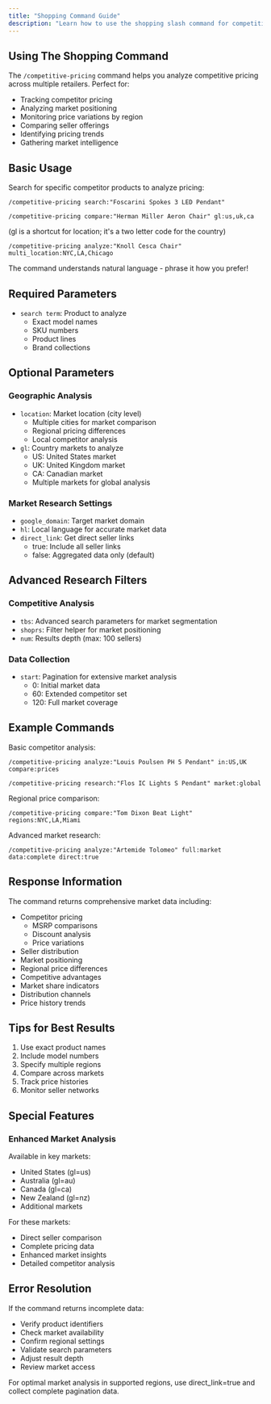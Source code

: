 ```yaml
---
title: "Shopping Command Guide"
description: "Learn how to use the shopping slash command for competitive price analysis and market research"
---
```


## Using The Shopping Command

The `/competitive-pricing` command helps you analyze competitive pricing across multiple retailers. Perfect for:

- Tracking competitor pricing
- Analyzing market positioning
- Monitoring price variations by region
- Comparing seller offerings
- Identifying pricing trends
- Gathering market intelligence

## Basic Usage

Search for specific competitor products to analyze pricing:

```
/competitive-pricing search:"Foscarini Spokes 3 LED Pendant"
```

```
/competitive-pricing compare:"Herman Miller Aeron Chair" gl:us,uk,ca
```
(gl is a shortcut for location; it's a two letter code for the country)

```
/competitive-pricing analyze:"Knoll Cesca Chair" multi_location:NYC,LA,Chicago
```

The command understands natural language - phrase it how you prefer!

## Required Parameters

- `search term`: Product to analyze
  - Exact model names
  - SKU numbers
  - Product lines
  - Brand collections

## Optional Parameters

### Geographic Analysis

- `location`: Market location (city level)
  - Multiple cities for market comparison
  - Regional pricing differences
  - Local competitor analysis
- `gl`: Country markets to analyze
  - US: United States market
  - UK: United Kingdom market
  - CA: Canadian market
  - Multiple markets for global analysis

### Market Research Settings

- `google_domain`: Target market domain
- `hl`: Local language for accurate market data
- `direct_link`: Get direct seller links
  - true: Include all seller links
  - false: Aggregated data only (default)

## Advanced Research Filters

### Competitive Analysis

- `tbs`: Advanced search parameters for market segmentation
- `shoprs`: Filter helper for market positioning
- `num`: Results depth (max: 100 sellers)

### Data Collection

- `start`: Pagination for extensive market analysis
  - 0: Initial market data
  - 60: Extended competitor set
  - 120: Full market coverage

## Example Commands

Basic competitor analysis:
```
/competitive-pricing analyze:"Louis Poulsen PH 5 Pendant" in:US,UK compare:prices
```

```
/competitive-pricing research:"Flos IC Lights S Pendant" market:global
```

Regional price comparison:
```
/competitive-pricing compare:"Tom Dixon Beat Light" regions:NYC,LA,Miami
```

Advanced market research:
```
/competitive-pricing analyze:"Artemide Tolomeo" full:market data:complete direct:true
```

## Response Information

The command returns comprehensive market data including:

- Competitor pricing
  - MSRP comparisons
  - Discount analysis
  - Price variations
- Seller distribution
- Market positioning
- Regional price differences
- Competitive advantages
- Market share indicators
- Distribution channels
- Price history trends

## Tips for Best Results

1. Use exact product names
2. Include model numbers
3. Specify multiple regions
4. Compare across markets
5. Track price histories
6. Monitor seller networks

## Special Features

### Enhanced Market Analysis
Available in key markets:
- United States (gl=us)
- Australia (gl=au)
- Canada (gl=ca)
- New Zealand (gl=nz)
- Additional markets

For these markets:
- Direct seller comparison
- Complete pricing data
- Enhanced market insights
- Detailed competitor analysis

## Error Resolution

If the command returns incomplete data:
- Verify product identifiers
- Check market availability
- Confirm regional settings
- Validate search parameters
- Adjust result depth
- Review market access

For optimal market analysis in supported regions, use direct_link=true and collect complete pagination data.